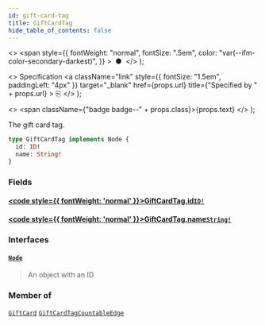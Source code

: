 ```yaml
---
id: gift-card-tag
title: GiftCardTag
hide_table_of_contents: false
---
```


  <>
    <span
      style={{
        fontWeight: "normal",
        fontSize: ".5em",
        color: "var(--ifm-color-secondary-darkest)",
      }}
    >
      &nbsp;●&nbsp;
    </span>
  </>
);

  <>
    Specification
    <a
      className="link"
      style={{ fontSize: "1.5em", paddingLeft: "4px" }}
      target="\_blank"
      href={props.url}
      title={"Specified by " + props.url}
    >
      ⎘
    </a>
  </>
);

  <>
    <span className={"badge badge--" + props.class}>{props.text}</span>
  </>
);

The gift card tag.

<Badge text="Added in Saleor 3.1" class="secondary margin-bottom--sm" />

<FeaturePreview />

```graphql
type GiftCardTag implements Node {
  id: ID!
  name: String!
}
```

### Fields

#### [<code style={{ fontWeight: 'normal' }}>GiftCardTag.<b>id</b></code>](#)<Bullet />[`ID!`](../../../api-reference/miscellaneous/scalars/id) <Badge class="secondary" text="non-null"/> <Badge class="secondary" text="scalar"/> <Badge class="secondary" text="miscellaneous"/>

>

#### [<code style={{ fontWeight: 'normal' }}>GiftCardTag.<b>name</b></code>](#)<Bullet />[`String!`](../../../api-reference/miscellaneous/scalars/string) <Badge class="secondary" text="non-null"/> <Badge class="secondary" text="scalar"/> <Badge class="secondary" text="miscellaneous"/>

>

### Interfaces

#### [`Node`](../../../api-reference/miscellaneous/interfaces/node) <Badge class="secondary" text="interface"/> <Badge class="secondary" text="miscellaneous"/>

> An object with an ID

### Member of

[`GiftCard`](../../../api-reference/gift-cards/objects/gift-card) <Badge class="secondary" text="object"/><Bullet />[`GiftCardTagCountableEdge`](../../../api-reference/miscellaneous/objects/gift-card-tag-countable-edge) <Badge class="secondary" text="object"/>

